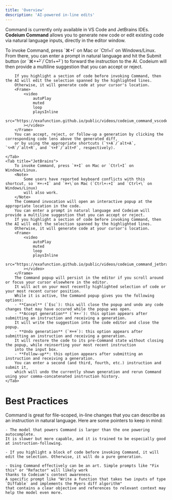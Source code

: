```yaml
---
title: 'Overview'
description: 'AI-powered in-line edits'
---
```

<Note>Command is currently only available in VS Code and JetBrains IDEs.</Note>
**Codeium Command** allows you to generate new code or edit existing code via natural language inputs, directly in the editor window.

<Tabs>
    <Tab title="VS Code">
        To invoke Command, press `⌘+I` on Mac or `Ctrl+I` on Windows/Linux.
        From there, you can enter a prompt in natural language and hit the Submit button (or `⌘+⏎`/`Ctrl+⏎`) to forward the instruction to the AI.
        Codeium will then provide a multiline suggestion that you can accept or reject. 
        
        If you highlight a section of code before invoking Command, then the AI will edit the selection spanned by the highlighted lines.
        Otherwise, it will generate code at your cursor's location.
        <Frame>
            <video
                autoPlay
                muted
                loop
                playsInline
                src="https://exafunction.github.io/public/videos/codeium_command_vscode.mp4"
            ></video>
        </Frame>
        You can accept, reject, or follow-up a generation by clicking the corresponding code lens above the generated diff,
        or by using the appropriate shortcuts (`⌥+A`/`alt+A`, `⌥+R`/`alt+R`, and `⌥+F`/`alt+F`, respectively).

    </Tab>
    <Tab title="JetBrains">
        To invoke Command, press `⌘+I` on Mac or `Ctrl+I` on Windows/Linux.
        <Note>
            Some users have reported keyboard conflicts with this shortcut, so `⌘+⇧+I` and `⌘+\`on Mac (`Ctrl+⇧+I` and `Ctrl+\` on Windows/Linux)
            will also work. 
        </Note>
        The Command invocation will open an interactive popup at the appropriate location in the code.
        You can enter a prompt in natural language and Codeium will provide a multiline suggestion that you can accept or reject. 
        If you highlight a section of code before invoking Command, then the AI will edit the selection spanned by the highlighted lines.
        Otherwise, it will generate code at your cursor's location.
        <Frame>
            <video
                autoPlay
                muted
                loop
                playsInline
                src="https://exafunction.github.io/public/videos/codeium_command_jetbrains.mp4"
            ></video>
        </Frame>
        The Command popup will persist in the editor if you scroll around or focus your cursor elsewhere in the editor.
        It will act on your most recently highlighted selection of code or your most recent cursor position.
        While it is active, the Command popup gives you the following options:
        - **Cancel** (`Esc`): this will close the popup and undo any code changes that may have occured while the popup was open.
        - **Accept generation** (`⌘+⏎`): this option appears after submitting an instruction and receiving a generation.
        It will write the suggestion into the code editor and close the popup.
        - **Undo generation** (`⌘+⌫`): this option appears after submitting an instruction and receiving a generation.
        It will restore the code to its pre-Command state without closing the popup, while reinserting your most recent instruction
        into the input box.
        - **Follow-up**: this option appears after submitting an instruction and receiving a generation.
        You can enter a second (and third, fourth, etc.) instruction and submit it,
        which will undo the currently shown generation and rerun Command using your comma-concatenated instruction history.
    </Tab>
</Tabs>

# Best Practices

Command is great for file-scoped, in-line changes that you can describe as an instruction in natural language.
Here are some pointers to keep in mind:

    - The model that powers Command is larger than the one powering autocomplete.
    It is slower but more capable, and it is trained to be especially good at instruction-following.

    - If you highlight a block of code before invoking Command, it will edit the selection. Otherwise, it will do a pure generation.

    - Using Command effectively can be an art. Simple prompts like "Fix this" or "Refactor" will likely work
    thanks to Codeium's context awareness.
    A specific prompt like "Write a function that takes two inputs of type `Diffable` and implements the Myers diff algorithm"
    that contains a clear objective and references to relevant context may help the model even more.